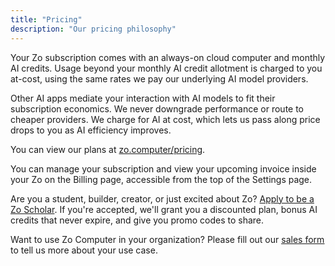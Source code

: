 ```yaml
---
title: "Pricing"
description: "Our pricing philosophy"
---
```


Your Zo subscription comes with an always-on cloud computer and monthly AI credits. Usage beyond your monthly AI credit allotment is charged to you at-cost, using the same rates we pay our underlying AI model providers.

Other AI apps mediate your interaction with AI models to fit their subscription economics. We never downgrade performance or route to cheaper providers. We charge for AI at cost, which lets us pass along price drops to you as AI efficiency improves.

You can view our plans at [zo.computer/pricing](https://zo.computer/pricing).

<Info>
  You can manage your subscription and view your upcoming invoice inside your Zo on the Billing page, accessible from
  the top of the Settings page.
</Info>

Are you a student, builder, creator, or just excited about Zo? [Apply to be a Zo Scholar](https://forms.gle/FdwkQYmyxDGvBwu98). If you're accepted, we'll grant you a discounted plan, bonus AI credits that never expire, and give you promo codes to share.

Want to use Zo Computer in your organization? Please fill out our [<u>sales form</u>](https://forms.gle/Dyiv4co1JnH1Vgmv9) to tell us more about your use case.
